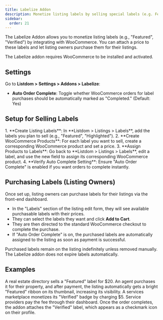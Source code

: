 ```yaml
---
title: Labelize Addon
description: Monetize listing labels by selling special labels (e.g. Featured) to listing owners via WooCommerce integration.
sidebar:
  order: 21
---
```


The Labelize Addon <Badge text="Pro" /> allows you to monetize listing labels (e.g., "Featured", "Verified") by integrating with WooCommerce. You can attach a price to these labels and let listing owners purchase them for their listings.

<Aside type="caution">
The Labelize addon requires WooCommerce to be installed and activated.
</Aside>

## Settings
Go to **Listdom > Settings > Addons > Labelize**:
- **Auto Order Complete**: Toggle whether WooCommerce orders for label purchases should be automatically marked as "Completed." (Default: Yes)

## Setup for Selling Labels
<Steps>
1. **Create Listing Labels**: In **Listdom > Listings > Labels**, add the labels you plan to sell (e.g., "Featured", "Highlighted").
2. **Create WooCommerce Products**: For each label you want to sell, create a corresponding WooCommerce product and set a price.
3. **Assign Products to Labels**: Go back to **Listdom > Listings > Labels**, edit a label, and use the new field to assign its corresponding WooCommerce product.
4. **Verify Auto Complete Setting**: Ensure "Auto Order Complete" is enabled if you want orders to complete instantly.
</Steps>

## Purchasing Labels (Listing Owners)
Once set up, listing owners can purchase labels for their listings via the front-end dashboard.

- In the "Labels" section of the listing edit form, they will see available purchasable labels with their prices.
- They can select the labels they want and click **Add to Cart**.
- They are then directed to the standard WooCommerce checkout to complete the purchase.
- If "Auto Order Complete" is on, the purchased labels are automatically assigned to the listing as soon as payment is successful.

<Aside type="note">
Purchased labels remain on the listing indefinitely unless removed manually. The Labelize addon does not expire labels automatically.
</Aside>

## Examples
<CardGrid>
  <Card title="Featured Listing Upsell">
    A real estate directory sells a "Featured" label for $20. An agent purchases it for their property, and after payment, the listing automatically gets a bright "Featured" ribbon on its thumbnail, increasing its visibility.
  </Card>
  <Card title="Verified Badge via Purchase">
    A services marketplace monetizes its "Verified" badge by charging $5. Service providers pay the fee through their dashboard. Once the order completes, the addon attaches the "Verified" label, which appears as a checkmark icon on their profile.
  </Card>
</CardGrid>

<LinkCard title="Listdom Documentation" href="https://api.webilia.com/go/listdom-docs/" />